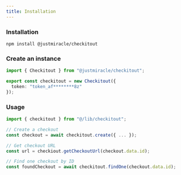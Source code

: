 ```yaml
---
title: Installation 
---
```


 
<Steps>

<Step>
 
### Installation

```package-install
npm install @justmiracle/checkitout
```
 
</Step>
 
<Step>
 
### Create an instance

```ts title="lib/checkitout.ts"
import { Checkitout } from "@justmiracle/checkitout";

export const checkitout = new Checkitout({
  token: "token_af********8z"
});
```
 
</Step>

<Step>

### Usage

```ts title="checkout-action.ts"
import { checkitout } from "@/lib/checkitout";

// Create a checkout
const checkout = await checkitout.create({ ... });

// Get checkout URL
const url = checkiout.getCheckoutUrl(checkout.data.id);

// Find one checkout by ID
const foundCheckout = await checkitout.findOne(checkout.data.id);
```

</Step>

</Steps>

